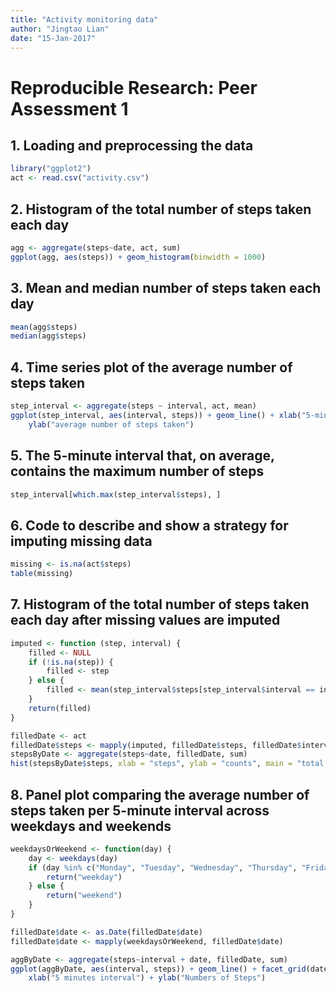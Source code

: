 ```yaml
---
title: "Activity monitoring data"
author: "Jingtao Lian"
date: "15-Jan-2017"
---
```

# Reproducible Research: Peer Assessment 1

## 1. Loading and preprocessing the data
```r
library("ggplot2")  
act <- read.csv("activity.csv")
```

## 2. Histogram of the total number of steps taken each day
```r
agg <- aggregate(steps~date, act, sum)
ggplot(agg, aes(steps)) + geom_histogram(binwidth = 1000)
```

## 3. Mean and median number of steps taken each day
```r
mean(agg$steps)
median(agg$steps)
```

## 4. Time series plot of the average number of steps taken
```r
step_interval <- aggregate(steps ~ interval, act, mean)
ggplot(step_interval, aes(interval, steps)) + geom_line() + xlab("5-minute interval") + 
    ylab("average number of steps taken")
```

## 5. The 5-minute interval that, on average, contains the maximum number of steps
```r
step_interval[which.max(step_interval$steps), ]
```

## 6. Code to describe and show a strategy for imputing missing data
```r
missing <- is.na(act$steps)
table(missing)
```
## 7. Histogram of the total number of steps taken each day after missing values are imputed
```r
imputed <- function (step, interval) {
    filled <- NULL
    if (!is.na(step)) {
        filled <- step
    } else {
        filled <- mean(step_interval$steps[step_interval$interval == interval])
    }
    return(filled)
}

filledDate <- act
filledDate$steps <- mapply(imputed, filledDate$steps, filledDate$interval)
stepsByDate <- aggregate(steps~date, filledDate, sum)
hist(stepsByDate$steps, xlab = "steps", ylab = "counts", main = "total number of steps taken each day")

```

## 8. Panel plot comparing the average number of steps taken per 5-minute interval across weekdays and weekends
```r
weekdaysOrWeekend <- function(day) {
    day <- weekdays(day)
    if (day %in% c("Monday", "Tuesday", "Wednesday", "Thursday", "Friday")) {
        return("weekday")
    } else {
        return("weekend")
    }
}

filledDate$date <- as.Date(filledDate$date)
filledDate$date <- mapply(weekdaysOrWeekend, filledDate$date)

aggByDate <- aggregate(steps~interval + date, filledDate, sum)
ggplot(aggByDate, aes(interval, steps)) + geom_line() + facet_grid(date ~ .) + 
    xlab("5 minutes interval") + ylab("Numbers of Steps")
```